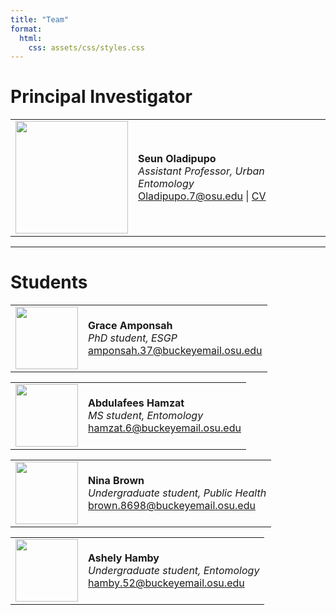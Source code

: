 ```yaml
---
title: "Team"
format:
  html:
    css: assets/css/styles.css
---
```



# Principal Investigator

<table>
  <tr>
    <td><img src="assets/images/seun-photo.png" width="180px"></td>
    <td>
      <strong>Seun Oladipupo</strong><br>
      <em>Assistant Professor, Urban Entomology</em><br>
      <a href="mailto:Oladipupo.7@osu.edu">Oladipupo.7@osu.edu</a> |
      <a href="#">[CV](https://drive.google.com/file/d/1VLsfViqfZGSVD9h-mnMmg5xrhFpoupQj/view?usp=drive_link)</a>
    </td>
  </tr>
</table>

---

# Students

<table>
  <tr>
    <td><img src="assets/images/bedbug-icon.png" width="100px"></td>
    <td>
      <strong>Grace Amponsah</strong><br>
      <em>PhD student, ESGP</em><br>
      <a href="mailto:amponsah.37@buckeyemail.osu.edu">amponsah.37@buckeyemail.osu.edu</a>
    </td>
  </tr>
</table>

<table>
  <tr>
    <td><img src="assets/images/bedbug-icon.png" width="100px"></td>
    <td>
      <strong>Abdulafees Hamzat</strong><br>
      <em>MS student, Entomology</em><br>
      <a href="mailto:hamzat.6@buckeyemail.osu.edu">hamzat.6@buckeyemail.osu.edu</a>
    </td>
  </tr>
</table>

<table>
  <tr>
    <td><img src="assets/images/bedbug-icon.png" width="100px"></td>
    <td>
      <strong>Nina Brown</strong><br>
      <em>Undergraduate student, Public Health</em><br>
      <a href="mailto:brown.8698@buckeyemail.osu.edu">brown.8698@buckeyemail.osu.edu</a>
    </td>
  </tr>
</table>

<table>
  <tr>
    <td><img src="assets/images/bedbug-icon.png" width="100px"></td>
    <td>
      <strong>Ashely Hamby</strong><br>
      <em>Undergraduate student, Entomology</em><br>
      <a href="mailto:hamby.52@buckeyemail.osu.edu">hamby.52@buckeyemail.osu.edu</a>
    </td>
  </tr>
</table>